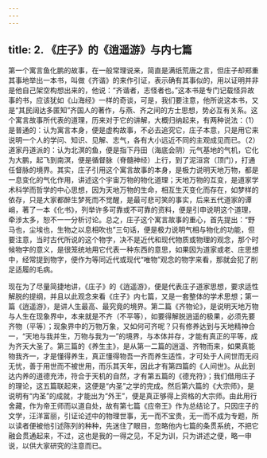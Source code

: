 ```yaml
---
---
---
```

title: 2. 《庄子》的《逍遥游》与内七篇
---




第一个寓言鱼化鹏的故事，在一般常理说来，简直是满纸荒唐之言，但庄子却郑重其事地举出一本书，叫做《齐谐》的来作引证，表示确有其事似的，用以证明并非是他自己架空构想出来的，他说：“齐谐者，志怪者也。”这本书是专门记载怪异故事的书，应该犹如《山海经》一样的奇谈，可是，我们要注意，他所说这本书，又是“其民阔达多匿知”齐国人的著作，与燕、齐之间的方士思想，势必互有关系。这个寓言故事所代表的道理，历来对于它的讲解，大概归纳起来，有两种说法：（1）是普通的：认为寓言本身，便是虚构故事，不必去追究它，庄子本意，只是用它来说明一个人的学问、知识、见解、志气，各有大小远近不同的主观成见而已。（2）道家丹道派的：认为北溟的鱼，便是指下丹田（海底会阴）元气基地的气机，它化为大鹏，起飞到南溟，便是循督脉（脊髓神经）上行，到了泥洹宫（顶门），打通任督脉的境界。其实，庄子引用这个寓言故事的本身，是极力说明天地万物，都是一息变化的气化作用，讲述这个宇宙万物的物化道理；天地万物的互变，是道家学术科学而哲学的中心思想，因为天地万物的生命，相互生灭变化而存在，如梦样的依存，只是大家都醉生梦死而不觉醒，是最可悲可笑的事实，后来五代道家的谭峭，著了一本《化书》，列举许多可靠或不可靠的资料，便是引申说明这个道理，牵涉太多，恕不一一分析讨论。总之，庄子这个寓言故事的重心，首先提出：“野马也，尘埃也，生物之以息相吹也”三句话，便是极力说明气相与物化的功能，但要注意，当时古代所说的这个物字，决不是近代和现代物质或物理的观念，那个时候物字的意义，是很笼统地用它代表一种东西的意思，如果因为道家或老、庄思想中，经常提到物字，便作为等同近代或现代“唯物”观念的物字来看，那就会犯了削足适履的毛病。

现在为了尽量简捷地讲，《庄子》的《逍遥游》，便是代表庄子道家思想，要求适性解脱的提纲，并且以此观念来看《庄子》内七篇，又是一套整体的学术思想；第一篇《逍遥游》，是讲人生最高、最究竟的境界。第二篇《齐物论》，是说明天地万物与人生在现象界中，本来就是不齐（不平等），如要得解脱逍遥的极果，必须先要齐物（平等）；现象界中的万物万象，又如何可齐呢？只有修养达到与天地精神合一，“天地与我并生，万物与我为一”的境界，与本体并存，才能有真正的平等，成为齐天大圣了。第三篇的《养生主》，是从第一二篇的逍遥、齐物而来，如果真能物我齐一，才是懂得养生，真正懂得物吾一齐而养生适性，才可处于人间世而无闷无忧，善于用世而不被世用，而乐其天年，因此才有第四篇的《人间世》。从此到达内养的道德充沛，符合于天机的自然，才有第五篇的《德充符》；我们借用庄子的理论，这五篇联起来，这便是“内圣”之学的完成。然后第六篇的《大宗师》，是说明有“内圣”的成就，才能出为“外王”，便是真正够得上资格的大宗师。由此用行舍藏，作为帝王师而以道自处，故有第七篇《应帝王》作为总结论了。只因庄子的文学，汪洋富丽，引证论述中的物理世事，无一而不宝贵，无一而不成为专题，所以读者便被他引述陈列的种种，先迷住了眼目，忽略他内七篇的条贯系统，不把它融会贯通起来，不过，这也是我的一得之见，不足为训，只为讲述之便，略一申说，以供大家研究的注意而已。